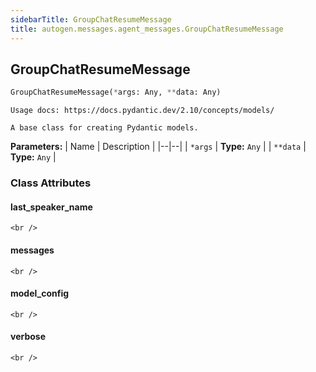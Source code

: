 ```yaml
---
sidebarTitle: GroupChatResumeMessage
title: autogen.messages.agent_messages.GroupChatResumeMessage
---
```

<h2 id="autogen.messages.agent_messages.GroupChatResumeMessage" class="doc doc-heading">
    <code class="doc-symbol doc-symbol-heading doc-symbol-class"></code>
    <span class="doc doc-object-name doc-class-name">GroupChatResumeMessage</span>
    <a href="#autogen.messages.agent_messages.GroupChatResumeMessage" class="headerlink" title="Permanent link"></a>
</h2>

```python
GroupChatResumeMessage(*args: Any, **data: Any)
```

    Usage docs: https://docs.pydantic.dev/2.10/concepts/models/
    
    A base class for creating Pydantic models.

<b>Parameters:</b>
| Name | Description |
|--|--|
| `*args` | **Type:** `Any` |
| `**data` | **Type:** `Any` |

### Class Attributes

<code class="doc-symbol doc-symbol-heading doc-symbol-attribute"></code>
#### last_speaker_name
<a href="#autogen.messages.agent_messages.GroupChatResumeMessage.last_speaker_name" class="headerlink" title="Permanent link"></a>

    <br />

<code class="doc-symbol doc-symbol-heading doc-symbol-attribute"></code>
#### messages
<a href="#autogen.messages.agent_messages.GroupChatResumeMessage.messages" class="headerlink" title="Permanent link"></a>

    <br />

<code class="doc-symbol doc-symbol-heading doc-symbol-attribute"></code>
#### model_config
<a href="#autogen.messages.agent_messages.GroupChatResumeMessage.model_config" class="headerlink" title="Permanent link"></a>

    <br />

<code class="doc-symbol doc-symbol-heading doc-symbol-attribute"></code>
#### verbose
<a href="#autogen.messages.agent_messages.GroupChatResumeMessage.verbose" class="headerlink" title="Permanent link"></a>

    <br />